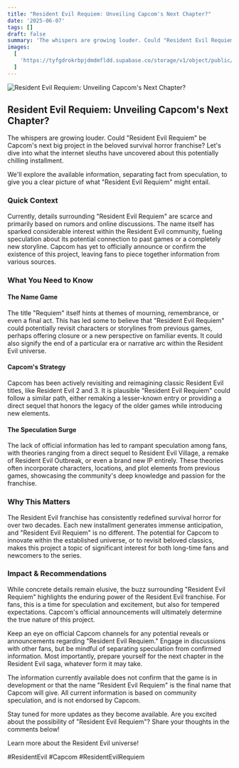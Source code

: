```yaml
---
title: "Resident Evil Requiem: Unveiling Capcom's Next Chapter?"
date: '2025-06-07'
tags: []
draft: false
summary: 'The whispers are growing louder. Could "Resident Evil Requiem" be Capcom''s next big project in the beloved survival horror franchise? Let''s dive into what the internet sleuths have uncovered about this potentially chilling installment.'
images:
  [
    'https://tyfgdrokrbpjdmdmfldd.supabase.co/storage/v1/object/public/image/2025-06-07-12-04-24-733+02-00.jpg',
  ]
---
```


![Resident Evil Requiem: Unveiling Capcom's Next Chapter?](https://tyfgdrokrbpjdmdmfldd.supabase.co/storage/v1/object/public/image/2025-06-07-12-04-24-733+02-00.jpg)

## Resident Evil Requiem: Unveiling Capcom's Next Chapter?

The whispers are growing louder. Could "Resident Evil Requiem" be Capcom's next big project in the beloved survival horror franchise? Let's dive into what the internet sleuths have uncovered about this potentially chilling installment.

We'll explore the available information, separating fact from speculation, to give you a clear picture of what "Resident Evil Requiem" might entail.

### Quick Context

Currently, details surrounding "Resident Evil Requiem" are scarce and primarily based on rumors and online discussions. The name itself has sparked considerable interest within the Resident Evil community, fueling speculation about its potential connection to past games or a completely new storyline. Capcom has yet to officially announce or confirm the existence of this project, leaving fans to piece together information from various sources.

### What You Need to Know

#### The Name Game

The title "Requiem" itself hints at themes of mourning, remembrance, or even a final act. This has led some to believe that "Resident Evil Requiem" could potentially revisit characters or storylines from previous games, perhaps offering closure or a new perspective on familiar events. It could also signify the end of a particular era or narrative arc within the Resident Evil universe.

#### Capcom's Strategy

Capcom has been actively revisiting and reimagining classic Resident Evil titles, like Resident Evil 2 and 3. It is plausible "Resident Evil Requiem" could follow a similar path, either remaking a lesser-known entry or providing a direct sequel that honors the legacy of the older games while introducing new elements.

#### The Speculation Surge

The lack of official information has led to rampant speculation among fans, with theories ranging from a direct sequel to Resident Evil Village, a remake of Resident Evil Outbreak, or even a brand new IP entirely. These theories often incorporate characters, locations, and plot elements from previous games, showcasing the community's deep knowledge and passion for the franchise.

### Why This Matters

The Resident Evil franchise has consistently redefined survival horror for over two decades. Each new installment generates immense anticipation, and "Resident Evil Requiem" is no different. The potential for Capcom to innovate within the established universe, or to revisit beloved classics, makes this project a topic of significant interest for both long-time fans and newcomers to the series.

### Impact & Recommendations

While concrete details remain elusive, the buzz surrounding "Resident Evil Requiem" highlights the enduring power of the Resident Evil franchise. For fans, this is a time for speculation and excitement, but also for tempered expectations. Capcom's official announcements will ultimately determine the true nature of this project.

Keep an eye on official Capcom channels for any potential reveals or announcements regarding "Resident Evil Requiem." Engage in discussions with other fans, but be mindful of separating speculation from confirmed information. Most importantly, prepare yourself for the next chapter in the Resident Evil saga, whatever form it may take.

The information currently available does not confirm that the game is in development or that the name "Resident Evil Requiem" is the final name that Capcom will give. All current information is based on community speculation, and is not endorsed by Capcom.

Stay tuned for more updates as they become available. Are you excited about the possibility of "Resident Evil Requiem"? Share your thoughts in the comments below!

Learn more about the Resident Evil universe!

#ResidentEvil
#Capcom
#ResidentEvilRequiem
